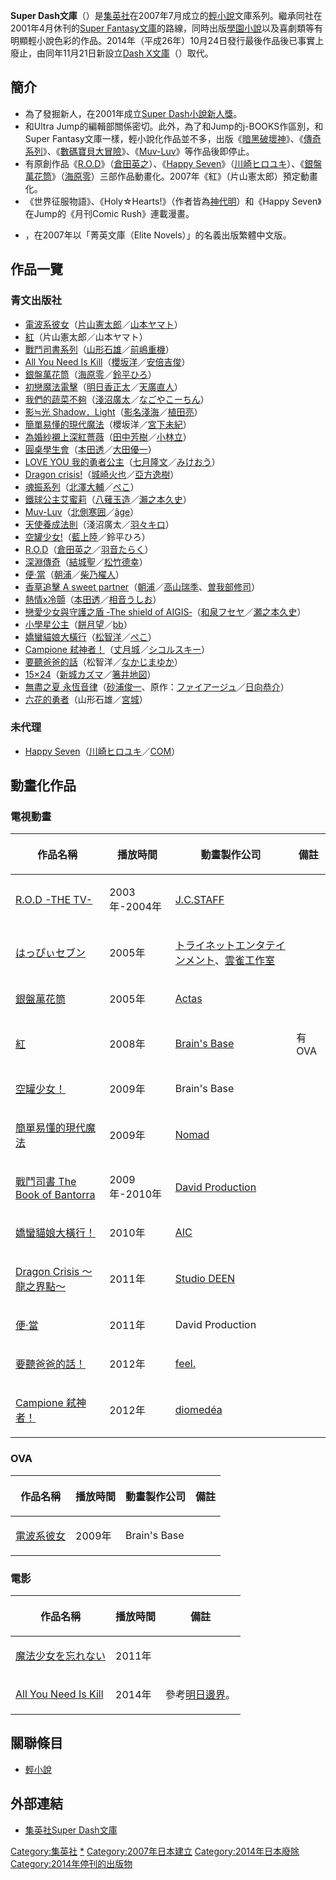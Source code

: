 {{japanese|image= sdblogo.gif|japanese=スーパーダッシュ文庫|kana=スーパーダッシュぶんこ|romaji=Suupaadasshu Bunko}}
'''Super Dash文庫'''（{{lang-ja|'''スーパーダッシュ文庫'''}}）是[[集英社|集英社]]在2007年7月成立的[[輕小說|輕小說]]文庫系列。繼承同社在2001年4月休刊的[[Super_Fantasy文庫|Super Fantasy文庫]]的路線，同時出版[[學園小說|學園小說]]以及喜劇類等有明顯輕小說色彩的作品。2014年（平成26年）10月24日發行最後作品後已事實上廢止，由同年11月21日新設立[[Dash_X文庫|Dash X文庫]]（{{lang|ja|ダッシュエックス文庫}}）取代。 

== 簡介 ==
*為了發掘新人，在2001年成立[[Super_Dash小說新人獎|Super Dash小說新人獎]]。
*和Ultra Jump的編輯部關係密切。此外，為了和Jump的j-BOOKS作區別，和Super Fantasy文庫一樣，輕小說化作品並不多，出版《[[暗黑破壞神|暗黑破壞神]]》、《[[傳奇系列|傳奇系列]]》、《[[數碼寶貝大冒險|數碼寶貝大冒險]]》、《[[Muv-Luv_Alternative|Muv-Luv]]》等作品後即停止。
*有原創作品《[[R.O.D|R.O.D]]》（[[倉田英之|倉田英之]]）、《[[Happy_Seven|Happy Seven]]》（[[川崎ヒロユキ|川崎ヒロユキ]]）、《[[銀盤萬花筒|銀盤萬花筒]]》（[[海原零|海原零]]）三部作品動畫化。2007年《紅》（片山憲太郎）預定動畫化。
*《世界征服物語》、《Holy☆Hearts!》（作者皆為[[神代明|神代明]]）和《Happy Seven》在Jump的《月刊Comic Rush》連載漫畫。
*{{Fact|和台灣的[[青文出版社|青文出版社]]簽訂獨占契約|time=2012-08-18T07:59:39+00:00}}，在2007年以「菁英文庫（Elite Novels）」的名義出版繁體中文版。

== 作品一覽 ==
{{動態列表}}

=== 青文出版社 ===
*[[電波系彼女|電波系彼女]]（[[片山憲太郎|片山憲太郎]]／[[山本ヤマト|山本ヤマト]]）
*[[紅_(小說)|紅]]（片山憲太郎／山本ヤマト）
*[[戰鬥司書系列|戰鬥司書系列]]（[[山形石雄|山形石雄]]／[[前嶋重機|前嶋重機]]）
*[[All_You_Need_Is_Kill|All You Need Is Kill]]（[[櫻坂洋|櫻坂洋]]／[[安倍吉俊|安倍吉俊]]）
*[[銀盤萬花筒|銀盤萬花筒]]（[[海原零|海原零]]／[[鈴平ひろ|鈴平ひろ]]）
*[[初戀魔法電擊|初戀魔法電擊]]（[[明日香正太|明日香正太]]／[[天廣直人|天廣直人]]）
*[[我們的蔬菜不夠|我們的蔬菜不夠]]（[[淺沼廣太|淺沼廣太]]／[[なごやこーちん|なごやこーちん]]）
*[[影≒光_Shadow．Light|影≒光 Shadow．Light]]（[[影名淺海|影名淺海]]／[[植田亮|植田亮]]）
*[[簡單易懂的現代魔法|簡單易懂的現代魔法]]（櫻坂洋／[[宮下未紀|宮下未紀]]）
*[[為婚紗襯上深紅薔薇|為婚紗襯上深紅薔薇]]（[[田中芳樹|田中芳樹]]／[[小林立|小林立]]）
*[[圓桌學生會|圓桌學生會]]（[[本田透|本田透]]／[[大田優一|大田優一]]）
*[[LOVE_YOU_我的勇者公主|LOVE YOU 我的勇者公主]]（[[七月隆文|七月隆文]]／[[みけおう|みけおう]]）
*[[Dragon_crisis!|Dragon crisis!]]（[[城崎火也|城崎火也]]／[[亞方逸樹|亞方逸樹]]）
*[[魂振系列|魂振系列]]（[[北澤大輔|北澤大輔]]／[[ぺこ|ぺこ]]）
*[[鐵球公主艾蜜莉|鐵球公主艾蜜莉]]（[[八薙玉造|八薙玉造]]／[[瀨之本久史|瀨之本久史]]）
*[[Muv-Luv|Muv-Luv]]（[[北側寒囲|北側寒囲]]／[[âge|âge]]）
*[[天使養成法則|天使養成法則]]（淺沼廣太／[[羽々キロ|羽々キロ]]）
*[[空罐少女!|空罐少女!]]（[[藍上陸|藍上陸]]／鈴平ひろ）
*[[R.O.D|R.O.D]]（[[倉田英之|倉田英之]]／[[羽音たらく|羽音たらく]]）
*[[深淵傳奇|深淵傳奇]]（[[結城聖|結城聖]]／[[松竹德幸|松竹德幸]]）
*[[便·當|便·當]]（[[朝浦|朝浦]]／[[柴乃櫂人|柴乃櫂人]]）
*[[香草追擊_A_sweet_partner|香草追擊 A sweet partner]]（[[朝浦|朝浦]]／[[高山瑞季|高山瑞季]]、[[曽我部修司|曽我部修司]]）
*[[熱情x冷顫|熱情x冷顫]]（[[本田透|本田透]]／[[相音うしお|相音うしお]]）
*[[戀愛少女與守護之盾|戀愛少女與守護之盾 ‐The shield of AIGIS‐]]（[[和泉フセヤ|和泉フセヤ]]／[[瀬之本久史|瀬之本久史]]）
*[[小學星公主|小學星公主]]（[[餅月望|餅月望]]／[[bb|bb]]）
*[[嬌蠻貓娘大橫行|嬌蠻貓娘大橫行]]（[[松智洋|松智洋]]／[[ぺこ|ぺこ]]）
*[[Campione_弒神者！|Campione 弒神者！]]（[[丈月城|丈月城]]／[[シコルスキー|シコルスキー]]）
*[[要聽爸爸的話|要聽爸爸的話]]（松智洋／[[なかじまゆか|なかじまゆか]]）
*[[15×24|15×24]]（[[新城カズマ|新城カズマ]]／[[箸井地図|箸井地図]]）
*[[無盡之夏_永恆音律|無盡之夏 永恆音律]]（[[砂浦俊一|砂浦俊一]]、原作：[[ファイアージュ|ファイアージュ]]／[[日向恭介|日向恭介]]）
*[[六花的勇者|六花的勇者]]（山形石雄／[[宮城縣|宮城]]）

=== 未代理 ===
*[[Happy_Seven|Happy Seven]]（[[川崎ヒロユキ|川崎ヒロユキ]]／[[COM|COM]]）


== 動畫化作品 ==
=== 電視動畫 ===
{| class="wikitable" style="font-size:smaller"
!作品名稱
!播放時間
!動畫製作公司
!備註
|-
|[[R.O.D_-THE_TV-|R.O.D -THE TV-]]
|2003年-2004年
|[[J.C.STAFF|J.C.STAFF]]
|
|-
|[[はっぴぃセブン|はっぴぃセブン]]
|2005年
|[[トライネットエンタテインメント|トライネットエンタテインメント]]、[[雲雀工作室|雲雀工作室]]
|
|-
|[[銀盤萬花筒|銀盤萬花筒]]
|2005年
|[[Actas|Actas]]
|
|-
|[[紅_(小說)|紅]]
|2008年
|[[Brain's_Base|Brain's Base]]
|有OVA
|-
|[[空罐少女！|空罐少女！]]
|2009年
|Brain's Base
|
|-
|[[簡單易懂的現代魔法|簡單易懂的現代魔法]]
|2009年
|[[Nomad_(公司)|Nomad]]
|
|-
|[[戰鬥司書系列|戰鬥司書 The Book of Bantorra]]
|2009年-2010年
|[[David_Production|David Production]]
|
|-
|[[嬌蠻貓娘大橫行！|嬌蠻貓娘大橫行！]]
|2010年
|[[動畫國際公司|AIC]]
|
|-
|[[Dragon_Crisis_～龍之界點～|Dragon Crisis ～龍之界點～]]
|2011年
|[[Studio_DEEN|Studio DEEN]]
|
|-
|[[便·當|便·當]]
|2011年
|David Production
|
|-
|[[要聽爸爸的話！|要聽爸爸的話！]]
|2012年
|[[feel.|feel.]]
|
|-
|[[Campione_弒神者！|Campione 弒神者！]]
|2012年
|[[diomedéa|diomedéa]]
|
|}

=== OVA ===
{| class="wikitable" style="font-size:smaller"
!作品名稱
!播放時間
!動畫製作公司
!備註
|-
|[[電波系彼女|電波系彼女]]
|2009年
|Brain's Base
|
|}

=== 電影 ===
{| class="wikitable" style="font-size:smaller"
!作品名稱
!播放時間
!備註
|-
|[[魔法少女を忘れない|魔法少女を忘れない]]
|2011年
|
|-
|[[All_You_Need_Is_Kill|All You Need Is Kill]]
|2014年
|參考[[明日邊界|明日邊界]]。
|}


== 關聯條目 ==
*[[輕小說|輕小說]]

== 外部連結 ==
*[http://dash.shueisha.co.jp/ 集英社Super Dash文庫]{{Wayback|url=http://dash.shueisha.co.jp/ |date=20020322221136 }}

{{集英社}}
{{日本主要輕小說文庫}}

[[Category:集英社|Category:集英社]]
[[Category:Super_Dash文庫|*]]
[[Category:2007年日本建立|Category:2007年日本建立]]
[[Category:2014年日本廢除|Category:2014年日本廢除]]
[[Category:2014年停刊的出版物|Category:2014年停刊的出版物]]